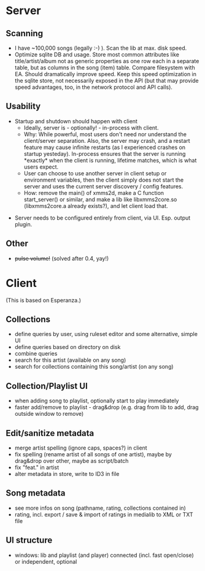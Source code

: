 = Server =

== Scanning ==

* I have ~100,000 songs (legally :-) ). Scan the lib at max. disk speed.
* Optimize sqlite DB and usage. Store most common attributes like title/artist/album not as generic properties as one row each in a separate table, but as columns in the song (item) table. Compare filesystem with EA. Should dramatically improve speed. Keep this speed optimization in the sqlite store, not necessarily exposed in the API (but that may provide speed advantages, too, in the network protocol and API calls).

== Usability ==

* Startup and shutdown should happen with client
** Ideally, server is - optionally! - in-process with client.
** Why: While powerful, most users don't need nor understand the client/server separation. Also, the server may crash, and a restart feature may cause infinite restarts (as I experienced crashes on startup yesteday). In-process ensures that the server is running *exactly* when the client is running, lifetime matches, which is what users expect.
** User can choose to use another server in client setup or environment variables, then the client simply does not start the server and uses the current server discovery / config features.
** How: remove the main() of xmms2d, make a C function start_server() or similar, and make a lib like libxmms2core.so (libxmms2core.a already exists?), and let client load that.

* Server needs to be configured entirely from client, via UI. Esp. output plugin.

== Other ==

* <s>pulse volume!</s> (solved after 0.4, yay!)

= Client =

(This is based on Esperanza.)

== Collections ==

* define queries by user, using ruleset editor and some alternative, simple UI
* define queries based on directory on disk
* combine queries
* search for this artist (available on any song)
* search for collections containing this song/artist (on any song)

== Collection/Playlist UI ==
* when adding song to playlist, optionally start to play immediately
* faster add/remove to playlist - drag&drop (e.g. drag from lib to add, drag outside window to remove)

== Edit/sanitize metadata  ==

* merge artist spelling (ignore caps, spaces?) in client
* fix spelling (rename artist of all songs of one artist), maybe by drag&drop over other, maybe as script/batch
* fix "feat." in artist
* alter metadata in store, write to ID3 in file

== Song metadata ==

* see more infos on song (pathname, rating, collections contained in)
* rating, incl. export / save & import of ratings in medialib to XML or TXT file

== UI structure ==

* windows: lib and playlist (and player) connected (incl. fast open/close) or independent, optional